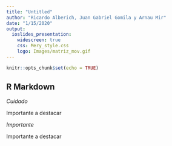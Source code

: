 ```yaml
---
title: "Untitled"
author: "Ricardo Alberich, Juan Gabriel Gomila y Arnau Mir"
date: "1/15/2020"
output: 
  ioslides_presentation:
    widescreen: true
    css: Mery_style.css
    logo: Images/matriz_mov.gif
---
```

<script src="https://kit.fontawesome.com/a0edb659c7.js" crossorigin="anonymous"></script>

```r
knitr::opts_chunk$set(echo = TRUE)
```

## R Markdown



<div class="box">
<div class="important">
<i class="fa fa-exclamation-triangle"> Cuidado </i>
</div>
Importante a destacar
</div>

<span class="fa fa-desktop"></span>
<span class="fa fa-star"></span>


<div class="box">
<div class="important">
<i class="fa fa-star"> Importante </i>
</div>
Importante a destacar
</div>

